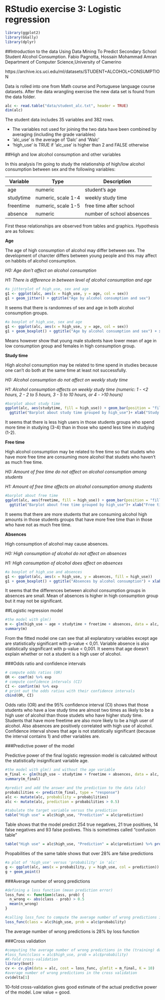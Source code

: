 # RStudio exercise 3: Logistic regression
```r
library(ggplot2)
library(GGally)
library(dplyr)
```
##Introduction to the data
Using Data Mining To Predict Secondary School Student Alcohol Consumption. 
Fabio Pagnotta, Hossain Mohammad Amran 
Department of Computer Science,University of Camerino

https://archive.ics.uci.edu/ml/datasets/STUDENT+ALCOHOL+CONSUMPTION

Data is rolled into one from Math course and Portuguese language course datasets. After the data wrangling exercise the new data set is found from the data folder.
```r
alc <- read.table("data/student_alc.txt", header = TRUE)
dim(alc)
```
The student data includes 35 variables and 382 rows.

* The variables not used for joining the two data have been combined by averaging (including the grade variables)
* 'alc_use' is the average of 'Dalc' and 'Walc'
* 'high_use' is TRUE if 'alc_use' is higher than 2 and FALSE otherwise

##High and low alcohol consumption and other variables


In this analysis I'm going to study the relationship of high/low alcohol consumption between sex and the following variables:

|Variable|Type|Description|
|--------|----|-----------|
|age|numeric|student's age|
|studytime|numeric, scale 1-4|weekly study time|
|freentime|numeric, scale 1-5|free time after school|
|absence|numeric|number of school absences|

First these relationships are observed from tables and graphics. Hypothesis are as follows:

**Age**

The age of high consumption of alcohol may differ between sex. The development of charcter differs between young people and this may affect on habbits of alcohol consumption.

*H0: Age don't affect on alcohol consumption*

*H1: There is difference in between level of alcohol consumption and age* 

```r
#a jitterplot of high_use, sex and age
g1 <- ggplot(alc, aes(x = high_use, y = age, col = sex))
g1 + geom_jitter() + ggtitle("Age by alcohol consumption and sex")
```

It seems that there is randomnes of sex and age in both alcohol consumption groups.

```r
#a boxplot of high_use, sex and age
g1 <- ggplot(alc, aes(x = high_use, y = age, col = sex))
g1 + geom_boxplot() + ggtitle("Age by alcohol consumption and sex") + xlab("High consumption group") + ylab("Age of student")
```

Means however show that young male students have lower mean of age in low consumption group and females in high consumption group.



**Study time**

High alcohol consumption may be related to time spend in studies because one can't do both at the same time at least not successfully.

*H0: Alcohol consumption do not affect on weekly study time* 

*H1: Alcohol consumption affects on weekly study time (numeric: 1 - <2 hours, 2 - 2 to 5 hours, 3 - 5 to 10 hours, or 4 - >10 hours)*


```r
#barplot about study time
ggplot(alc, aes(studytime, fill = high_use)) + geom_bar(position = "fill") +
  ggtitle("Barplot about study time grouped by high_use")+ xlab("Study time") + ylab("Propotions of students") + scale_y_continuous(name = waiver(), breaks = waiver(), minor_breaks = waiver(), labels = waiver(), limits = NULL, expand = waiver(), na.value = NA_real_, trans = "identity")
```

It seems that there is less high users in those students groups who spend more time in studying (3-4) than in those who spend less time in studying (1-2).

**Free time**

High alcohol consumption may be related to free time so that studets who have more free time are consuming more alcohol that studets who haven't as much free time.

*H0: Amount of free time do not affect on alcohol consumption among students*

*H1: Amount of free time affects on alcohol consumption among students*

```r
#barplot about free time
ggplot(alc, aes(freetime, fill = high_use)) + geom_bar(position = "fill") +
  ggtitle("Barplot about free time grouped by high_use")+ xlab("Free time") + ylab("Propotions of students") + scale_y_continuous(name = waiver(), breaks = waiver(), minor_breaks = waiver(), labels = waiver(), limits = NULL, expand = waiver(), na.value = NA_real_, trans = "identity")
```

It seems that there are more students that are consuming alcohol high amounts in those students groups that have more free time than in those who have not as much free time.

**Absences**

High consumption of alcohol may cause absences.

*H0: High consumption of alcohol do not affect on absences*

*H1: High consumption of alcohol does affect on absences*

```r
#a boxplot of high_use and absences
g1 <- ggplot(alc, aes(x = high_use, y = absences, fill = high_use))
g1 + geom_boxplot() + ggtitle("Absences by alcohol consumption") + xlab("High consumption group") + ylab("Absences")
```

It seems that the differences between alcohol consumption groups in absences are small. Mean of absences is higher in high consumption group but it may not be significant.

##Logistic regression model

```r
#the model with glm()
m <- glm(high_use ~ age + studytime + freetime + absences, data = alc, family = "binomial")
summary(m)
```

From the fitted model one can see that all explanatory variables except age are statistically significant with p-value < 0,01. Variable absence is also statistically sisgnificant with p-value < 0,001. It seems that age doesn't explain whether or not a student is a high user of alcohol. 

###Odds ratio and confidence intervals 
```r
# compute odds ratios (OR)
OR <- coef(m) %>% exp
# compute confidence intervals (CI)
CI <- confint(m) %>% exp
# print out the odds ratios with their confidence intervals
cbind(OR, CI)
```

Odds ratio (OR) and the 95% confidence interval (CI) shows that those students who have a low study time are almost two times as likely to be a high user of alcohol than those studets who have higher study time. Students that have more freetime are also more likely to be a high user of alcohol. Also absences are positively correlated with high use of alcohol. Confidence interval shows that age is not statistically significant (because the interval contains 1) and other variables are.

###Predictive power of the model

Predictive power of the final logistic regression model is calculated without the statistically insignificant variable age.  
```r
#the model with glm() and without the age variable  
m_final <- glm(high_use ~ studytime + freetime + absences, data = alc, family = "binomial")
summary(m_final)
```

```r
#predict and add the answer and the prediction to the data (alc)
probabilities <- predict(m_final, type = "response")
alc <- mutate(alc, probability = probabilities)
alc <- mutate(alc, prediction = probabilities > 0.5)

#tabulate the target variable versus the prediction
table("High use" = alc$high_use, "Prediction" = alc$prediction)
```

Table shows that the model predict 254 true negatives, 21 true positives, 14 false negatives and 93 false postives. This is sometimes called "confusion table"

```r
table("High use" = alc$high_use, "Prediction" = alc$prediction) %>% prop.table() %>% addmargins()
```

Propabilities of the same table shows that over 28% are false predictions

```r
#a plot of 'high_use' versus 'probability' in 'alc'
g <- ggplot(alc, aes(x = probability, y = high_use, col = prediction))
g + geom_point()
```

###Average number of wrong predictions
```r
#defining a loss function (mean prediction error)
loss_func <- function(class, prob) {
  n_wrong <- abs(class - prob) > 0.5
  mean(n_wrong)
}

#calling loss_func to compute the average number of wrong predictions in the (training) data
loss_func(class = alc$high_use, prob = alc$probability)
```

The average number of wrong predictions is 28% by loss function

###Cross validation

```r
#computing the average number of wrong predictions in the (training) data
#loss_func(class = alc$high_use, prob = alc$probability)
#K-fold cross-validation
library(boot)
cv <- cv.glm(data = alc, cost = loss_func, glmfit = m_final, K = 10)
#average number of wrong predictions in the cross validation
cv$delta[1]
````

10-fold cross-validation gives good estimate of the actual predictive power of the model. Low value = good. 
